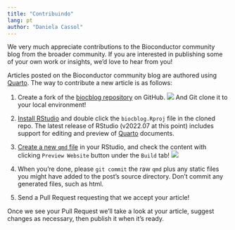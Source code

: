```yaml
---
title: "Contribuindo"
lang: pt
author: "Daniela Cassol"
---
```


We very much appreciate contributions to the Bioconductor community blog from the broader community.
If you are interested in publishing some of your own work or insights, we'd love to hear from you!

Articles posted on the Bioconductor community blog are authored using
[Quarto](https://quarto.org).
The way to contribute a new article is as follows:

1.  Create a fork of the [biocblog repository](https://github.com/Bioconductor/biocblog) on GitHub. ![](./GitHubForkButton.png) And Git clone it to your local environment!

2. [Install RStudio](https://rstudio.com/products/rstudio/download/) and double click the `biocblog.Rproj` file in the cloned repo. The latest release of RStudio (v2022.07 at this point) includes support for editing and preview of [Quarto](https://quarto.org) documents.

3. [Create a new `qmd` file](https://quarto.org/docs/websites/website-blog.html#posts-directory) in your RStudio, and check the content with clicking `Preview Website` button under the `Build` tab! ![](./PreviewWebsiteButton.png)

4. When you're done, please `git commit` the raw `qmd` plus any static files you might have added to the post's source directory. Don't commit any generated files, such as html.
    
5. Send a Pull Request requesting that we accept your article! 

Once we see your Pull Request we'll take a look at your article, suggest
changes as necessary, then publish it when it's ready.
